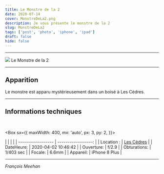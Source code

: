 ```yaml
---
title: Le Monstre de la 2
date: 2020-07-14
cover: MonstreDeLa2.png
description: Je vous présente le monstre de la 2
slug: MonstreDeLa2
tags: ['post', 'photo', 'iphone', 'ipad']
draft: false
hide: false
---
```


---

<Flex>
  <Card width={[ 256, 320 ]} mx='auto'>
    <Image src='MonstreDeLa2.png'/>
    <Text>
      Le Monstre de la 2
    </Text>
  </Card>
</Flex>

---

## Apparition

Le monstre est apparu mystérieusement dans un boisé à Les Cèdres.

---

##  Informations techniques

<br/>

<Box
  sx={{
    maxWidth: 400,
    mx: 'auto',
    px: 3,
    py: 2,
  }}>

|  |                 |      |
| ------------------ | ------------------: |
| Location :      |     [Les Cèdres](https://goo.gl/maps/Dp7hFMEYfX2N7fWD8) |
| DateHeure:          | 2020-04-02 10:46:42 |
| Ouverture:           |   f/2.9  |
| Obturations:           |   1/403 sec |
| Focale:          | 6.6mm   |
| Appareil:           |       iPhone 8 Plus |

</Box>

---

*François Meehan*



